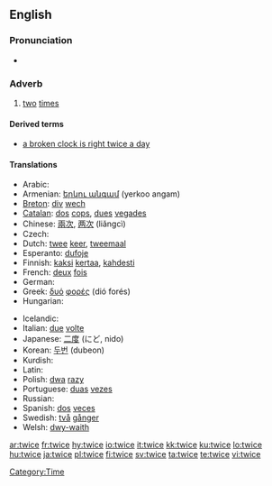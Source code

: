 ==English==

===Pronunciation===
* {{audio|en-us-twice.ogg|Audio (US)}}
*: {{rhymes|aɪs}}

===Adverb===
{{en-adv|-}}

# [[two]] [[time]]s

====Derived terms====
* [[a broken clock is right twice a day]]

====Translations====
{{trans-top|two times}}
* Arabic: {{Arab|[[مرتين]]}} {{unicode|(maraté:n)}}
* Armenian: [[երկու անգամ]] (yerkoo angam)
* [[Breton]]: [[div]] [[wech]]
* [[Catalan]]: [[dos]] [[cops]], [[dues]] [[vegades]]
* Chinese: [[兩次]], [[两次]] (liǎngcì)
* Czech: {{t-|cs|dvakrát}}
* Dutch: [[twee]] [[keer]], [[tweemaal]]
* Esperanto: [[dufoje]]
* Finnish: [[kaksi]] [[kertaa]], [[kahdesti]]
* French: [[deux]] [[fois]]
* German: {{t-|de|zweimal}}
* Greek: [[δυό]] [[φορές]] (dió forés)
* Hungarian: {{t+|hu|kétszer}}
{{trans-mid}}
* Icelandic: {{t-|is|tvisvar}}
* Italian: [[due]] [[volte]]
* Japanese: [[二度]] (にど, nido)
* Korean: [[두번]] (dubeon)
* Kurdish: {{KUchar|[[دووجار]]}}
* Latin: {{t+|la|bis}}
* Polish: [[dwa]] [[raz]]y
* Portuguese: [[duas]] [[vez#Portuguese|vezes]]
* Russian: {{t+|ru|дважды|tr=dváždy|sc=Cyrl}}
* Spanish: [[dos]] [[vez#Spanish|veces]]
* Swedish: [[två]] [[gånger]]
* Welsh: [[dwy-waith]]
{{trans-bottom}}

[[Category:Time]]

[[ar:twice]]
[[fr:twice]]
[[hy:twice]]
[[io:twice]]
[[it:twice]]
[[kk:twice]]
[[ku:twice]]
[[lo:twice]]
[[hu:twice]]
[[ja:twice]]
[[pl:twice]]
[[fi:twice]]
[[sv:twice]]
[[ta:twice]]
[[te:twice]]
[[vi:twice]]